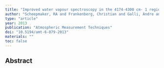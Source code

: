 ```yaml
---
title: "Improved water vapour spectroscopy in the 4174-4300 cm- 1 region and its impact on SCIAMACHY HDO/H 2 O measurements"
author: "Scheepmaker, RA and Frankenberg, Christian and Galli, Andre and Butz, Andre and Schrijver, Hans and Deutscher, NM and Wunch, D and Warneke, Thorsten and Fally, Sophie and Aben, Ilse"
type: "article"
year: 2013
publication: "Atmospheric Measurement Techniques"
doi: "10.5194/amt-6-879-2013"
materials: ""
toc: false
---
```


## Abstract

